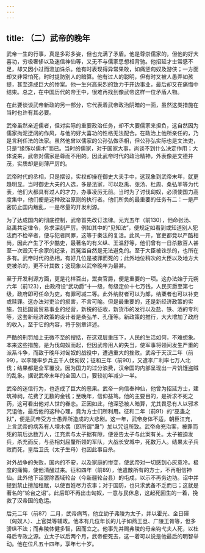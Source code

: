 ```yaml
---
---
---
```

title: （二）武帝的晚年
---



武帝一生的行事，真是多彩多姿，但也充满了矛盾。他是尊崇儒家的，但他的好大喜功，穷极奢侈以及迷信神仙等，又无不与儒家思想相背驰。他招延才士常感不足，却又因小过而滥加诛杀。他有时表现得异常果敢，如痛惩匈奴及游侠；一方面却又非常怕死，时时提防别人的暗算。他有过人的聪明，但有时又被人愚弄如孩提，甚至造成巨大的惨案。他一生兴高采烈的致力于开边事业，最后却又在痛悔中结束。总之，在中国历代的帝王中，很难再找到像武帝这样一位矛盾人物。

在此要谈谈武帝新政的另一部分，它代表着武帝政治阴暗的一面，虽然这类措施在当时也许有其必要。

武帝虽然亲近儒者，但对实际的重要政治任务，却不大要儒家来担负，这自然因为儒家拘泥迂阔的作风，与他的好大喜功的性格无法配合。在政治上他所亲任的，乃是言利任法的法家。虽然他曾以儒家的公孙弘做丞相，但公孙弘实际也是文法吏，只是“缘饰以儒术”而已。当时的儒家，对于国家大事，尚谈不到什么决定作用；大体说来，武帝对儒家是尊而不用的。因此武帝时代的政治精神，外表像是文德并茂，实质却是刻薄严厉的。

武帝时代的丞相，只是摆设，实权却操在御史大夫手中，这现象到武帝末年，就更趋明显。当时御史大夫的人选，多是法家，可以赵禹、张汤、杜周、桑弘羊等为代表，他们大都具有过人的才力，办事凌厉无前。当时为了讨伐匈奴，必须使国力高度集中，他们便是这种政治原则的执行者。他们所负的最重要的任务有二：一是严密防止国内叛乱，一是尽量的开发利源。

为了达成国内的彻底控制，武帝首先改订法律。元光五年（前130），他命张汤、赵禹共定律令，务求深刻严厉。例如其中的“见知法”，便规定如看到或知道别人犯法而不检举者，便与犯者同罪，这等于秦法的复活。此风一开，官吏都竞以严酷相尚，因此产生了不少酷吏，最著名的有义纵、王温舒等，他们曾有一日杀数百人甚至一次毁灭千余家的纪录，其冤滥自然是无法避免的。至于大臣被诛杀的，也所在多有。武帝时代的丞相，有好几位是被罪而死的；此外地位稍次的大臣以及地方大吏被杀的，更不计其数；这现象以武帝晚年为最甚。

至于开发利源方面，更是花样百出，鬻卖官爵，便是重要的一项。这办法始于元朔六年（前123），由政府设“武功爵”十一级，每级定价十七万钱，人民买爵至第七级，政府即可任命为吏，有罪可减二等。此外纳财者可以为郎，纳粟者也可以补吏或赎罪。这办法对吏治的损害，不言可喻。但是最重要的，还是新经济政策的实施，包括国营贸易事业的经营，新税的征收，新货币的发行以及盐、铁、酒的专利等，这套新经济政策的设计者是桑弘羊、孔僅等。新政策的推行，大大增加了政府的收入，至于它的内容，将于别章详述。

严酷的刑罚加上无微不至的搜括，在这双层重压下，人民的生活如何，不难想象。本来这些措施，是为伐匈奴而起，但因武帝用人的失当，使军事将领间发生严重的派系斗争，而致于晚年对匈奴的战役中，遭遇重大的挫败。武帝于天汉二年（前99），以李陵率步兵五千人伐匈奴；征和三年（前90），又遣李广利率七万人北伐；结果都是全军覆没。因为国力的过分浪费，汉帝国的内部呈现出一片饥馑盗贼的乱象。据说武帝末年的全国人口，要较初年减少一半。

武帝的迷信行为，也造成了巨大的恶果。武帝一向信奉神仙，他曾为招延方士，建筑神祠，花费了无数的金钱；至晚年，信仰益笃。他的主要目的，是祈求不死之药，这可看出他对人世的眷恋。正因如此，他深恐被人暗算，尤其畏忌有人以邪术咒诅他，最后他的这种心理，竟为方士们所利用。征和二年（前91）的“巫蛊之狱”，便是武帝受方士愚弄所造成的大悲剧。这一年，武帝身体不适，朝臣江充，上言武帝的病系有人埋木偶（即所谓“蛊”）加以咒诅所致。武帝命充治案，被罪而死的前后达数万人，江充素与太子据有隙，便诬告太子与此案有关。太子被迫发兵，杀充而反，与丞相刘屈釐所领的军队，大战长安城中，死数万人。结果太子兵败而死，皇后卫氏（太子生母）也因此事自杀。

对外战争的失败，国内的不安，以及家庭的惨变，使武帝对一切感到心灰意冷。极度的痛悔，使他清醒过来。征和四年（前89），他遣散所有的方士，不再相信神仙。此外他下诏罢除西域轮台（今新疆轮台县）的屯戍，以示不再务边功。诏中并提到禁止擅加租赋，以使百姓尽力农事；对于国防，也只求武备不乏而已；这就是著名的“轮台之诏”。此后即不再出击匈奴，一意与民休息，这起死回生的一着，挽救了汉帝国的危运。

后元二年（前87）二月，武帝病笃，他立幼子弗陵为太子，并以霍光、金日磾（匈奴人）、上官桀等辅政。他本有几位年长的儿子如燕王旦、广陵王胥等，但多骄纵不法；而弗陵体健多智，因而立之。他事先并赐弗陵的母亲钩弋夫人死，以杜母后专政之源。立太子以后两个月，武帝便死去，这一着可以说是他最后的明智举动。他在位凡五十四年，享年七十岁。